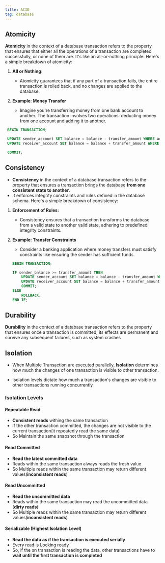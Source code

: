 ```yaml
---
title: ACID
tag: database
---
```


## Atomicity
**Atomicity** in the context of a database transaction refers to the property that ensures that either all the operations of a transaction are completed successfully, or none of them are. It's like an all-or-nothing principle. Here's a simple breakdown of atomicity:

1. **All or Nothing:**
   - Atomicity guarantees that if any part of a transaction fails, the entire transaction is rolled back, and no changes are applied to the database.

2. **Example: Money Transfer**
   - Imagine you're transferring money from one bank account to another. The transaction involves two operations: deducting money from one account and adding it to another.

  ```sql
   BEGIN TRANSACTION;

   UPDATE sender_account SET balance = balance - transfer_amount WHERE account_id = sender_id;
   UPDATE receiver_account SET balance = balance + transfer_amount WHERE account_id = receiver_id;

   COMMIT;
  ```

## Consistency

- **Consistency** in the context of a database transaction refers to the property that ensures a transaction brings the database **from one consistent state to another**. 
- It enforces integrity constraints and rules defined in the database schema. Here's a simple breakdown of consistency:

1. **Enforcement of Rules:**
   - Consistency ensures that a transaction transforms the database from a valid state to another valid state, adhering to predefined integrity constraints.

2. **Example: Transfer Constraints**
   - Consider a banking application where money transfers must satisfy constraints like ensuring the sender has sufficient funds.

    ```sql
    BEGIN TRANSACTION;

    IF sender_balance >= transfer_amount THEN
        UPDATE sender_account SET balance = balance - transfer_amount WHERE account_id = sender_id;
        UPDATE receiver_account SET balance = balance + transfer_amount WHERE account_id = receiver_id;
        COMMIT;
    ELSE
        ROLLBACK;
    END IF;
    ```
## Durability

**Durability** in the context of a database transaction refers to the property that ensures once a transaction is committed, its effects are permanent and survive any subsequent failures, such as system crashes

## Isolation

 - When Multiple Transaction are executed parallelly, **Isolation** determines how much the changes of one transaction is visible to other transaction.

<MDXImage src="/png/database/isolation-example.png" alt="Isolation Example" />

  - Isolation levels dictate how much a transaction's changes are visible to other transactions running concurrently


### Isolation Levels

#### Repeatable Read
- **Consistent reads** withing the same transaction
- if the other transaction committed, the changes are not visible to the current transaction(it repeatedly read the same data)
- So Maintain the same snapshot through the transaction

#### Read Committed
- **Read the latest committed data**
- Reads within the same transaction always reads the fresh value
- So Multiple reads within the same transaction may return different values(**inconsistent reads**)

#### Read Uncommitted
- **Read the uncommitted data**
- Reads within the same transaction may read the uncommitted data (**dirty reads**)
- So Multiple reads within the same transaction may return different values(**inconsistent reads**)

#### Serializable (**Highest Isolation Level**)
- **Read the data as if the transaction is executed serially**
- Every read is Locking ready
- So, if the on transaction is reading the data, other transactions have to **wait until the first transaction is completed**

